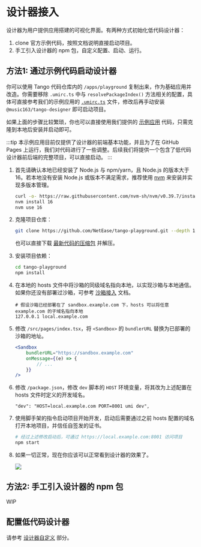 # 设计器接入

设计器为用户提供应用搭建的可视化界面。有两种方式初始化低代码设计器：

1. clone 官方示例代码，按照文档说明直接启动项目。
2. 手工引入设计器的 npm 包，自定义配置、启动、运行。

## 方法1: 通过示例代码启动设计器

你可以使用 Tango 代码仓库内的 `/apps/playground` 复制出来，作为基础应用并改造。你需要移除 `.umirc.ts` 中与 `resolvePackageIndex()` 方法相关的配置，具体可直接参考我们的示例应用的 [`.umirc.ts`](https://github.com/NetEase/tango-playground/blob/master/.umirc.ts) 文件，修改后再手动安装 `@music163/tango-designer` 即可启动项目。

如果上面的步骤比较繁琐，你也可以直接使用我们提供的 [示例应用](https://github.com/NetEase/tango-playground) 代码，只需克隆到本地后安装并启动即可。

:::tip
本示例应用目前仅提供了设计器的前端基本功能，并且为了在 GitHub Pages 上运行，我们对代码进行了一些调整。后续我们将提供一个包含了低代码设计器前后端的完整项目，可以直接启动。
:::

1.  首先请确认本地已经安装了 Node.js 与 npm/yarn，且 Node.js 的版本大于 16。若本地没有安装 Node.js 或版本不满足需求，推荐使用 [nvm](https://github.com/nvm-sh/nvm) 来安装并实现多版本管理。

    ```sh
    curl -o- https://raw.githubusercontent.com/nvm-sh/nvm/v0.39.7/install.sh | bash
    nvm install 16
    nvm use 16
    ```

2. 克隆项目仓库：

    ```sh
    git clone https://github.com/NetEase/tango-playground.git --depth 1
    ```

    也可以直接下载 [最新代码的压缩包](https://github.com/NetEase/tango-playground/archive/refs/heads/master.zip) 并解压。

3. 安装项目依赖：

    ```sh
    cd tango-playground
    npm install
    ```

4.  在本地的 hosts 文件中将沙箱的同级域名指向本地，以实现沙箱与本地通信。如果你还没有部署过沙箱，可参考 [沙箱接入](./sandbox) 文档。

    ```hosts
    # 假设沙箱已经部署在了 sandbox.example.com 下，hosts 可以将任意 example.com 的子域名指向本地
    127.0.0.1 local.example.com
    ```

5. 修改 `/src/pages/index.tsx`，将 `<Sandbox>` 的 `bundlerURL` 替换为已部署的沙箱的地址。

    ```jsx
    <Sandbox
        bundlerURL="https://sandbox.example.com"
        onMessage={(e) => {
            // ...
        }}
    />
    ```

6. 修改 `/package.json`，修改 `dev` 脚本的 `HOST` 环境变量，将其改为上述配置在 hosts 文件时定义的开发域名。

    ```
    "dev": "HOST=local.example.com PORT=8001 umi dev",
    ```

7. 使用脚手架的指令启动项目开始开发，启动后需要通过之前 hosts 配置的域名打开本地项目，并信任自签发的证书。

    ```sh
    # 经过上述修改启动后，可通过 https://local.example.com:8001 访问项目
    npm start
    ```

8.  如果一切正常，现在你应该可以正常看到设计器的效果了。

    ![](https://p6.music.126.net/obj/wo3DlcOGw6DClTvDisK1/33392683897/c72b/f6f2/2944/a481233c752a9e74213fa15aa516b6f0.png)


## 方法2: 手工引入设计器的 npm 包

WIP


## 配置低代码设计器

请参考 [设计器自定义](../customize/panels) 部分。
